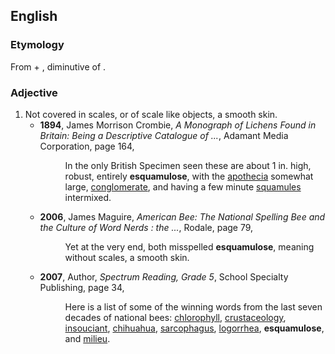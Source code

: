 ==English==

===Etymology===
From {{etyl|la|en}} {{term|e-||not|lang=la}} + {{term|squamula||small scales|lang=la}}, diminutive of {{term|squama||scaly|lang=la}}.

===Adjective===
{{en-adj|-}}

# Not covered in scales, or of scale like objects, a smooth skin.
#* '''1894''', James Morrison Crombie, ''A Monograph of Lichens Found in Britain: Being a Descriptive Catalogue of ...'', Adamant Media Corporation, page 164,
#*: In the only British Specimen seen these are about 1 in. high, robust, entirely '''esquamulose''', with the [[apothecia]] somewhat large, [[conglomerate]], and having a few minute [[squamules]] intermixed.
#* '''2006''', James Maguire, ''American Bee: The National Spelling Bee and the Culture of Word Nerds : the ...'', Rodale, page 79,
#*: Yet at the very end, both misspelled '''esquamulose''', meaning without scales, a smooth skin.
#* '''2007''', Author, ''Spectrum Reading, Grade 5'', School Specialty Publishing, page 34,
#*: Here is a list of some of the winning words from the last seven decades of national bees: [[chlorophyll]], [[crustaceology]], [[insouciant]], [[chihuahua]], [[sarcophagus]], [[logorrhea]], '''esquamulose''', and [[milieu]].